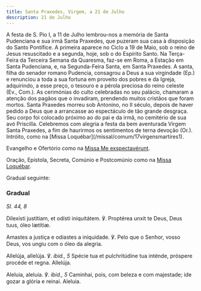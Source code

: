 ```yaml
---
title: Santa Praxedes, Virgem, a 21 de Julho
description: 21 de Julho
---
```


<aside>
  A festa de S. Pio I, a 11 de Julho lembrou-nos a memória de Santa Pudenciana e
  sua irmã Santa Praxedes, que puzeram sua casa à disposição do Santo Pontífice.
  A primeira aparece no Ciclo a 19 de Maio, sob o reino de Jesus resuscitado e a
  segunda, hoje, sob o do Espírito Santo. Na Terça-Feira da Terceira Semana da
  Quaresma, faz-se em Roma, a Estação em Santa Pudenciana, e, na Segunda-Feira
  Santa, em Santa Praxedes. A santa, filha do senador romano Pudencia, consagrou
  a Deus a sua virgindade (Ep.) e renunciou a toda a sua fortuna em proveito dos
  pobres e da Igreja, adquirindo, a esse preço, o tesouro e a pérola preciosa do
  reino celeste (Ev., Com.). As cerimónias do culto celebradas no seu palácio,
  chamaram a atenção dos pagãos que o invadiram, prendendo muitos cristãos que
  foram mortos. Santa Praxedes morreu sob Antonino, no II século, depois de
  haver pedido a Deus que a arrancasse ao espectáculo de tão grande desgraça.
  Seu corpo foi colocado próximo ao do pai e da irmã, no cemitério de sua avó
  Priscilla. Celebremos com alegria a festa da bem aventurada Virgem Santa
  Praxedes, a fim de haurirmos os sentimentos de terna devoção (Or.).
</aside>

<aside>
Intróito, como na [Missa Loquébar](/missal/comum/17virgensmartires1).

Evangelho e Ofertório como na [Missa Me exspectavérunt](/missal/comum/18virgensmartires2).

Oração, Epístola, Secreta, Comúnio e Postcomúnio como na [Missa Loquébar](/missal/comum/21virgemnaomartir2).

Gradual seguinte:

</aside>

### Gradual

<em>Sl. 44, 8</em>

<div class="side-by-side not-content">

Dilexísti justítiam, et odísti iniquitátem. ℣. Proptérea unxit te Deus, Deus tuus, óleo lætítiæ.

Amastes a justiça e odiastes a iniquidade. ℣. Pelo que o Senhor, vosso Deus, vos ungiu com o óleo da alegria.

Allelúja, allelúja. ℣. <em>ibid., 5</em> Spécie tua et pulchritúdine tua inténde, próspere procéde et regna. Allelúja.

Aleluia, aleluia. ℣. <em>ibid., 5</em> Caminhai, pois, com beleza e com majestade; ide gozar a glória e reinai. Aleluia.

</div>

